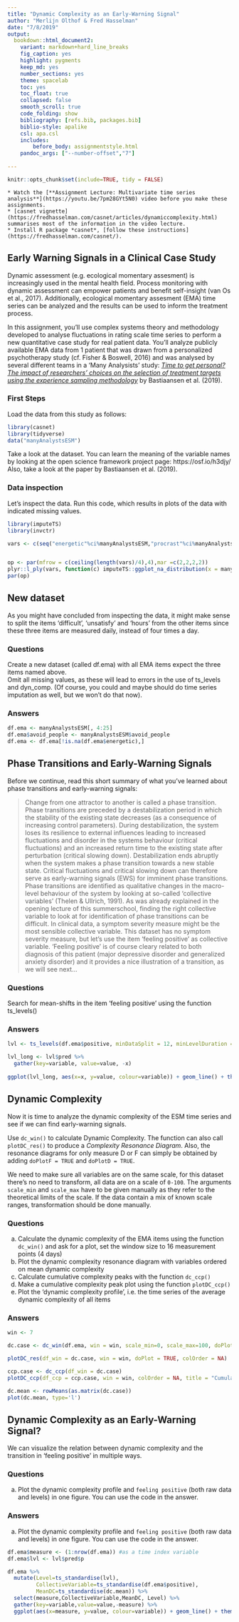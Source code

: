 ```yaml
---
title: "Dynamic Complexity as an Early-Warning Signal"
author: "Merlijn Olthof & Fred Hasselman"
date: "7/8/2019"
output: 
  bookdown::html_document2: 
    variant: markdown+hard_line_breaks
    fig_caption: yes
    highlight: pygments
    keep_md: yes
    number_sections: yes
    theme: spacelab
    toc: yes
    toc_float: true
    collapsed: false
    smooth_scroll: true
    code_folding: show
    bibliography: [refs.bib, packages.bib]
    biblio-style: apalike
    csl: apa.csl
    includes:
        before_body: assignmentstyle.html
    pandoc_args: ["--number-offset","7"]
    
---
```



```r
knitr::opts_chunk$set(include=TRUE, tidy = FALSE)
```



```block2
* Watch the [**Assignment Lecture: Multivariate time series analysis**](https://youtu.be/7pm28GYt5N0) video before you make these assignments.
* [casnet vignette](https://fredhasselman.com/casnet/articles/dynamiccomplexity.html) summarises most of the information in the video lecture. 
* Install R package *casnet*, [follow these instructions](https://fredhasselman.com/casnet/).
```



## **Early Warning Signals in a Clinical Case Study**

Dynamic assessment (e.g. ecological momentary assesment) is increasingly used in the mental health field. Process monitoring with dynamic assessment can empower patients and benefit self-insight (van Os et al., 2017). Additionally, ecological momentary assesment (EMA) time series can be analyzed and the results can be used to inform the treatment process. 

In this assignment, you'll use complex systems theory and methodology developed to analyse fluctuations in rating scale time series to perform a new quantitative case study for real patient data. You'll analyze publicly available EMA data from 1 patient that was drawn from a personalized psychotherapy study (cf. Fisher & Boswell, 2016) and was analysed by several different teams in a 'Many Analysists' study: [*Time to get personal? The impact of researchers’ choices on the selection of treatment targets using the experience sampling methodology*](https://doi.org/10.31234/osf.io/c8vp7) by Bastiaansen et al. (2019). 


### First Steps {-}
Load the data from this study as follows:
```r
library(casnet)
library(tidyverse)
data("manyAnalystsESM")
```

Take a look at the dataset. You can learn the meaning of the variable names by looking at the open science framework project page: https://osf.io/h3djy/ 
Also, take a look at the paper by Bastiaansen et al. (2019).

### Data inspection {-}
Let's inspect the data. Run this code, which results in plots of the data with indicated missing values. 
```r
library(imputeTS)
library(invctr)

vars <- c(seq("energetic"%ci%manyAnalystsESM,"procrast"%ci%manyAnalystsESM),"avoid_people"%ci%manyAnalystsESM)


op <- par(mfrow = c(ceiling(length(vars)/4),4),mar =c(2,2,2,2))
plyr::l_ply(vars, function(c) imputeTS::ggplot_na_distribution(x = manyAnalystsESM[,c],title =  colnames(manyAnalystsESM)[c],xlab = "",ylab = ""))
par(op)
```


## New dataset {.tabset .tabset-fade .tabset-pills}
As you might have concluded from inspecting the data, it might make sense to split the items 'difficult', 'unsatisfy' and 'hours' from the other items since these three items are measured daily, instead of four times a day. 

### Questions {-}

Create a new dataset (called df.ema) with all EMA items expect the three items named above.  
Omit all missing values, as these will lead to errors in the use of ts_levels and dyn_comp. (Of course, you could and maybe should do time series imputation as well, but we won't do that now). 

### Answers {-}

```r
df.ema <- manyAnalystsESM[, 4:25]
df.ema$avoid_people <- manyAnalystsESM$avoid_people
df.ema <- df.ema[!is.na(df.ema$energetic),]
```

## Phase Transitions and Early-Warning Signals {.tabset .tabset-fade .tabset-pills}

Before we continue, read this short summary of what you've learned about phase transitions and early-warning signals: 

> Change from one attractor to another is called a phase transition. Phase transitions are preceded by a destabilization period in which the stability of the existing state decreases (as a consequence of increasing control parameters). During destabilization, the system loses its resilience to external influences leading to increased fluctuations and disorder in the systems behaviour (critical fluctuations) and an increased return time to the existing state after perturbation (critical slowing down). Destabilization ends abruptly when the system makes a phase transition towards a new stable state. Critical fluctuations and critical slowing down can therefore serve as early-warning signals (EWS) for imminent phase transitions. 
Phase transitions are identified as qualitative changes in the macro-level behaviour of the system by looking at so-called 'collective variables' (Thelen & Ullrich, 1991). As was already explained in the opening lecture of this summerschool, finding the right collective variable to look at for identification of phase transitions can be difficult. In clinical data, a symptom severity measure might be the most sensible collective variable. 
This dataset has no symptom severity measure, but let's use the item 'feeling positive' as collective variable. 'Feeling positive' is of course cleary related to both diagnosis of this patient (major depressive disorder and generalized anxiety disorder) and it provides a nice illustration of a transition, as we will see next...


### Questions {-}

Search for mean-shifts in the item 'feeling positive' using the function ts_levels()

### Answers {-}

```r
lvl <- ts_levels(df.ema$positive, minDataSplit = 12, minLevelDuration = 7, changeSensitivity = 0.05, maxLevels=30, method="anova")

lvl_long <- lvl$pred %>% 
  gather(key=variable, value=value, -x)
  
ggplot(lvl_long, aes(x=x, y=value, colour=variable)) + geom_line() + theme_bw()
```

## Dynamic Complexity {.tabset .tabset-fade .tabset-pills}

Now it is time to analyze the dynamic complexity of the ESM time series and see if we can find early-warning signals. 

Use `dc_win()` to calculate Dynamic Complexity. The function can also call `plotDC_res()` to produce a *Complexity Resonance Diagram*. Also, the resonance diagrams for only measure D or F can simply be obtained by adding `doPlotF = TRUE` and `doPlotD = TRUE`.

We need to make sure all variables are on the same scale, for this dataset there's no need to transform, all data are on a scale of `0-100`. The arguments `scale_min` and `scale_max` have to be given manually as they refer to the theoretical limits of the scale. If the data contain a mix of known scale ranges, transformation should be done manually.


### Questions {-}

a) Calculate the dynamic complexity of the EMA items using the function `dc_win()` and ask for a plot, set the window size to 16 measurement points (4 days)
b) Plot the dynamic complexity resonance diagram with variables ordered on mean dynamic complexity
c) Calculate cumulative complexity peaks with the function `dc_ccp()` 
d) Make a cumulative complexity peak plot using the function `plotDC_ccp()`
e) Plot the 'dynamic complexity profile', i.e. the time series of the average dynamic complexity of all items 


### Answers {-}

```r
win <- 7 

dc.case <- dc_win(df.ema, win = win, scale_min=0, scale_max=100, doPlot = TRUE, colOrder = TRUE, doPlotF = TRUE, doPlotD = TRUE)

plotDC_res(df_win = dc.case, win = win, doPlot = TRUE, colOrder = NA)

ccp.case <- dc_ccp(df_win = dc.case)
plotDC_ccp(df_ccp = ccp.case, win = win, colOrder = NA, title = "Cumulative Complexity Peak Plot")

dc.mean <- rowMeans(as.matrix(dc.case))
plot(dc.mean, type='l')
```


## Dynamic Complexity as an Early-Warning Signal? {.tabset .tabset-fade .tabset-pills}

We can visualize the relation between dynamic complexity and the transition in 'feeling positive' in multiple ways.
   
### Questions {-}

a) Plot the dynamic complexity profile and `feeling positive` (both raw data and levels) in one figure. You can use the code in the answer. 


### Answers {-}

a) Plot the dynamic complexity profile and `feeling positive` (both raw data and levels) in one figure. You can use the code in the answer. 

```r
df.ema$measure <- (1:nrow(df.ema)) #as a time index variable
df.ema$lvl <- lvl$pred$p

df.ema %>% 
  mutate(Level=ts_standardise(lvl),
         CollectiveVariable=ts_standardise(df.ema$positive),
         MeanDC=ts_standardise(dc.mean)) %>% 
  select(measure,CollectiveVariable,MeanDC, Level) %>% 
  gather(key=variable,value=value,-measure) %>%
  ggplot(aes(x=measure, y=value, colour=variable)) + geom_line() + theme_bw()
```




